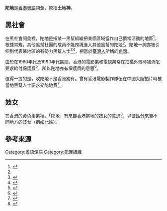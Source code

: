 '''陀地'''是[[香港|香港]][[粵語|粵語]]詞彙，原指'''土地神'''。

==黑社會==
在黑社會詞彙裡，陀地是指某一黑幫組織把某個區域當作自己慣常活動的地區<ref name=“hkblemish”>{{cite book|title=香江阴影: 香港的黑社会与色情问题|date=1996年|publisher=中国文联出版公司|pages=38頁|url=https://books.google.com/books?id=FNF0AAAAIAAJ&q=%E9%99%80%E5%9C%B0&dq=%E9%99%80%E5%9C%B0&hl=en&sa=X&ved=0ahUKEwj2heiioKjYAhVlx1QKHZPcAvcQ6AEIXjAH|accessdate=2017-12-26|language=zh-hans}}</ref>。根據常規，其他黑幫社團的成員不能跨境進入其他黑幫的陀地<ref name=“hkblemish”/>。陀地一詞亦被引伸到代表某地區的有勢力黑幫人士<ref>{{cite book|author1=李雪廬|title=李雪廬回憶錄|pages=210頁|url=https://books.google.com/books?id=OTGvAAAAQBAJ&q=%E9%99%80%E5%9C%B0#v=snippet&q=%E9%99%80%E5%9C%B0&f=false|accessdate=2017-12-26}}</ref><ref>{{cite book|author1=何明新|title=警察指揮官手記|publisher=商務印書館|pages=148頁|url=https://books.google.com/books?id=f5jsDQAAQBAJ&pg=PA148&lpg=PA148&dq=%E9%99%80%E5%9C%B0+%E5%A6%93%E5%A5%B3+%E6%84%8F%E6%80%9D&source=bl&ots=npwpRmi9KQ&sig=_35GUKMxWVZhCduqH7VO1sIQams&hl=en&sa=X&ved=0ahUKEwiwoOLSqqjYAhVSzWMKHcsuD2QQ6AEIdTAI#v=onepage&q=%E9%99%80%E5%9C%B0&f=false}}</ref>，相當於[[臺灣人|臺灣人]]所稱的[[角頭|角頭]]。

由於在1980年代及1990年代期間，香港的電影業和電視業常在拍攝外景時被流氓要求給付[[保護費|保護費]]<ref>{{cite book|author1=陳樹淦|title=甚麼是導演是甚麼|pages=74頁|url=https://books.google.com/books?id=PReOCgAAQBAJ&pg=PA74&dq=%E9%99%80%E5%9C%B0&hl=en&sa=X&ved=0ahUKEwj2heiioKjYAhVlx1QKHZPcAvcQ6AEIKTAA#v=onepage&q=%E9%99%80%E5%9C%B0&f=false|accessdate=2017-12-26}}</ref>，所以陀地亦有保護費的意思<ref name="cantonesebook">{{cite book|author1=曾子凡|title=香港粵語慣用語研究|date=2008|publisher=香港城市大學出版社|isbn=978-962-937-147-0|page=110頁|url=https://books.google.com/books?id=nBMfAwAAQBAJ&pg=PA51&lpg=PA51&dq=%E5%8C%97%E5%A7%91+%E5%A6%93%E5%A5%B3&source=bl&ots=CUyBjD6Jut&sig=TRMpKaKD2zyXtakqKxht85Jt1m8&hl=en&sa=X&ved=0ahUKEwini7ul3KPYAhVrjlQKHTEjAvwQ6AEIbzAO#v=onepage&q=%E5%8C%97%E5%A7%91%20%E5%A6%93%E5%A5%B3&f=false|accessdate=2017-12-26}}</ref>。

值得一提的是，收陀地不是香港獨有。曾有香港電影製作隊伍在中國大陸拍片時被當地黑幫人士要求交陀地費<ref>{{cite book|url=https://books.google.com/books?id=rDQyAQAAIAAJ|title=《華人月刋》第126-137期|publisher=地平綫出版社|year=1992|date=1992|page=45頁|access-date=2017-01-20|archive-date=2019-11-29|archive-url=https://web.archive.org/web/20191129060926/https://books.google.com/books?id=rDQyAQAAIAAJ|dead-url=no}}</ref>。

==妓女==
在香港的黃色事業裡，「陀地」有來自香港當地的妓女的意思<ref>{{cite news|title=鳳姐踢爆：陳家偉遍訪全層陀地|url=https://hk.news.appledaily.com/local/daily/article/20110714/15430310|accessdate=2017-12-25|work=[[蘋果日報_(香港)|香港蘋果日報]]|date=2011-07-14|quote=其中一名本地鳳姐（俗稱陀地）...|archive-date=2019-07-22|archive-url=https://web.archive.org/web/20190722203819/https://hk.news.appledaily.com/local/daily/article/20110714/15430310|dead-url=no}}</ref>，以便區分來自不同地方的妓女（例如[[北姑|北姑]]）。

==參考來源==
{{reflist}}

[[Category:粵語俚語|Category:粵語俚語]]
[[Category:犯罪組織|Category:犯罪組織]]